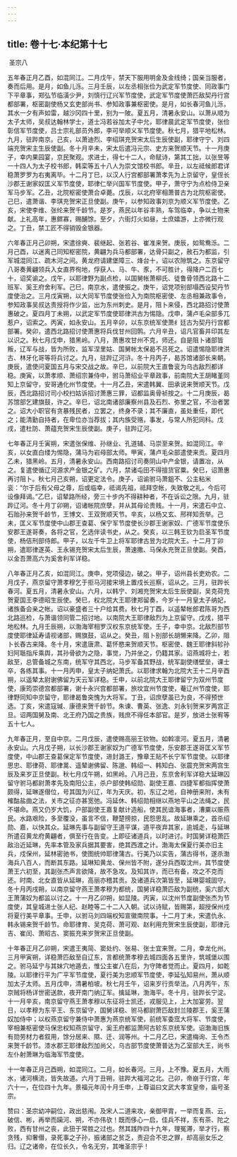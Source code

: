 ```yaml
---
---
---
```

title: 卷十七·本纪第十七
---

 圣宗八

五年春正月乙酉，如混同江。二月戊午，禁天下服用明金及金线绮；国亲当服者，奏而后用。是月，如鱼儿泺。三月壬辰，以左丞相张俭为武定军节度使、同政事门下平章事，郑弘节临潢少尹，刘慎行辽兴军节度使，武定军节度使萧匹敌契丹行宫都部署，枢密副使杨又玄吏部尚书、参知政事兼枢密使。是月，如长春河鱼儿泺，其水一夕有声如雷，越沙冈四十里，别为一陂。夏五月，清暑永安山。以萧从顺为太子太师，吴叔达翰林学士，道士冯若谷加太子中允，耶律晨武定军节度使，张俭彰信军节度使，吕士宗礼部员外郎，李可举顺义军节度使。秋七月，猎平地松林。九月，驻跸南京。己亥，以萧迪烈、李绍琪充贺宋太后生辰使副，耶律守宁、刘四端充贺宋主生辰使副。冬十月辛未，宋太后遣冯元宗、史方来贺顺天节。十一月庚子，幸内果园宴，京民聚观。求进士，得七十二人，命赋诗，第其工拙，以张昱等一十四人为太子校书郎，韩栾等五十八人为崇文馆校书郎。辛丑，以左祗候郎君详稳萧罗罗为右夷离毕。十二月丁巳，以汉人行宫都部署萧孝先为上京留守，皇侄长沙郡王谢家奴匡义军节度使，耶律仁举兴国军节度使。甲子，萧守宁为点检侍卫亲军马步军。乙丑，北院枢密使萧合卓薨。戊辰，以北府宰相萧普古为北院枢密使。己巳，遣萧谐、李琪充贺宋正旦使副。庚午，以参知政事刘京为顺义军节度使。乙亥，宋使李维、张纶来贺千龄节。是岁，燕民以年谷丰熟，车驾临幸，争以土物来献。上礼高年，惠鳏寡，赐酺馀。至夕，六街灯火如昼，士庶嬉游，上亦微行观之。丁丑，禁工匠不得销毁金银器。

六年春正月己卯朔，宋遣徐奭、裴继起、张若谷、崔准来贺。庚辰，如鸳鸯泺。二月己酉，以迷离己同知枢密院，黄翩为兵马都部署，达骨只副之，赦石为都监，引军城混同江、疏木河之间。黄龙府请建堡障三、烽台十，诏以农隙筑之。东京留守八哥奏黄翩领兵入女直界徇地，俘获人、马、牛、豕，不可胜计，得降户二百七十，诏奖谕之。戊午，以耶律野为副点检，以国舅帐萧柳氏、徒鲁骨领西北路十二班军、奚王府舍利军。己巳，南京水，遣使振之。庚午，诏党项别部塌西设契丹节度使治之。三月戊寅朔，以大同军节度使张俭入为南院枢密使、左丞相兼政事令，参知政事吴叔达责授将作少监，出为东州刺史。是月，阻卜来侵，西北路招讨使萧惠破之。夏四月丁未朔，以武定军节度使耶律洪古为惕隐。戊申，蒲卢毛朵部多兀惹户，诏索之。丙寅，如永安山。五月辛卯，以东京统军使萧纟廷古为契丹行宫都部署。癸卯，遣西北路招讨使萧惠将兵伐甘州回鹘。六月辛丑，诏凡官畜并印其左以识之。秋七月戊申，猎黑岭。八月，萧惠攻甘州不克，师还。自是阻卜诸部皆叛，辽军与战，皆为所败，监军涅里姑、国舅帐太保曷不吕死之。诏遣惕隐耶律洪古、林牙化哥等将兵讨之。九月，驻跸辽河浒。冬十月丙子，曷苏馆诸部长来朝。庚辰，遣使问夏国五月与宋交战之故。辛巳，以前院大王直鲁衮为乌古敌烈都详稳。庚寅，以萧孝顺、萧绍宗兼侍中，驸马萧绍业平章政事，前南院大王胡睹堇同知上京留守，安哥通化州节度使。十一月乙丑，宋遣韩翼、田承说来贺顺天节。戊辰，西北路招讨司小校扫姑诉招讨萧惠三罪，诏都监奥骨祯按之。十二月庚辰，曷苏馆部乞建旗鼓，许之。辛巳，诏北南诸部廉察州县及石烈、弥里之官，不治者罢之。诏大小职官有贪暴残民者，立罢之，终身不录；其不廉直，虽处重任，即代之；能清勤自持者，在卑位亦当荐拔；其内族受赂，事发，与常人所犯同科。戊戌，遣杜防、萧蕴充贺宋生辰使副。庚子，驻跸辽河。

七年春正月壬寅朔，宋遣张保维、孙继业、孔道辅、马崇至来贺。如混同江。辛亥，以女直白缕为惕隐，蒲马为岩母部太师。甲寅，蒲卢毛朵部遣使来贡。夏四月乙未，猎黑岭。五月，清暑永安山。西南路招讨司奏阴山中产金银，请置冶，从之。复遣使循辽河源求产金银之矿。六月，禁诸屯田不得擅货官粟。癸巳，诏萧惠再讨阻卜。秋七月己亥朔，诏更定法令。庚子，诏谕驸马萧鉏不、公主粘米衮：“尔于后有父母之尊，后或临幸，祗谒先祖，祗拜空帐，失致敬之礼，今后可设像拜谒。”乙巳，诏辇路所经，旁三十步内不得耕种者，不在诉讼之限。九月，驻跸辽河。冬十月丁卯朔，诏诸帐院庶孽，并从其母论贵贱。十一月，宋遣石中立、石贻孙来贺千龄节，王博文、王双贺顺天节。辛亥，以杨又玄、邢祥知贡举。己未，匡义军节度使中山郡王查葛、保宁军节度使长沙郡王谢家奴、广德军节度使乐安郡王遂哥奏，各将之官，乞选伴读书史，从之。癸亥，以三韩王钦为启圣军节度使，杨佶刑部侍郎。甲子，以左千牛卫上将军耶律古昱为北院大王。十二月丁卯朔，遣耶律遂英、王永锡充贺宋太后生辰，萧速撒、马保永充贺正旦使副。癸酉，以金吾萧高六为奚舍利军详稳。

八年春正月乙亥，如混同江。庚申，党项侵边，破之。甲子，诏州县长吏劝农。二月戊子，燕京留守萧孝穆乞于拒马河接宋境上置戍长巡察，诏从之。三月，驻跸长春河。夏五月，清暑永安山。六月，以韩宁、刘湘充贺宋太后生辰使副，吴克荷充贺夏国王李德昭生辰使。癸巳，权北院大王耶律郑留奏，今岁十一月皇太子纳妃，诸族备会亲之帐。诏以豪盛者三十户给其费。秋七月丁酉，以遥辇帐郎君陈哥为西北路巡检，与萧谐领同管二招讨地。以南院大王耶律敌烈为上京留守。戊戌，猎平地松林。九月壬辰朔，以渤海宰相罗汉权东京统军使。壬子，幸中京。北敌烈部节度使耶律延寿请视诸部，赐旗鼓，诏从之。癸丑，阻卜别部长胡懒来降。乙卯，阻卜长舂古来降。冬十月，宋遣唐肃、葛怀愍来贺顺天节。枢密使、魏王耶律斜轸孙妇阿聒指斥乘舆，其孙骨欲为之隐，事觉，乃并坐之，仍籍其家。诏燕城将士，若敌至，总管备城之东南，统军守其西北，马步军备其野战，统军副使缮壁垒，课士卒，各练其事。十一月丙申，皇太子纳妃萧氏。以耶律求翰为北院大王十二月辛酉朔，以遥辇太尉谢佛留为天云军详稳。壬申，以前北院大王耶律留宁为双州节度使，康筠崇德宫都部署，谢十永兴宫都部署，旅坟宜州节度使，菴辽州节度使，耶律野同知中京留守，耶律曷鲁突愧为大将军。丁丑，诏庶孽虽已为良，不得预世选。丁亥，宋遣寇瑊、康德来贺千龄节。朱谏、曹英、张逸、刘永钊贺来岁两宫正旦。诏两国舅及南、北王府乃国之贵族，贱庶不得任本部官。是岁，放进士张宥等五十七人。

九年春正月，至自中京。二月戊辰，遣使赐高丽王钦物。如斡凛河。夏五月，清暑永安山。六月戊子朔，以长沙郡王谢家奴为广德军节度使，乐安郡王遂哥匡义军节度使，中山郡王查葛保定军节度使，进封潞王，豫章王贴不长宁军节度使。以耶律思忠、耶律荷、耶律暠、遥辇谢佛留、陈邈、韩绍一、韩知白、张震充贺宋两宫生辰及来岁正旦使副。秋七月戊午朔，如黑岭。八月己丑，东京舍利军详稳大延琳囚留守驸马都尉萧孝先及南阳公主，杀户部使韩绍勋、副使王嘉、四捷军都指挥使萧颇得，延琳遂僣位，号其国为兴辽，年为天庆。初，东辽之地，自神册来附，未有榷酤盐曲之法，关市之征亦甚宽弛。冯延休、韩绍勋相继以燕地平山之法绳之，民不堪命。燕又仍岁大饥，户部副使王嘉复献计造船，使其民谙海事者，漕粟以赈燕民。水路艰险，多至覆没，虽言不信，鞭楚搒掠，民怨思乱。故延琳乘之，首杀绍勋、嘉，以快其众。延琳先事与副留守王道平谋，道平夜弃其家，逾城走，与延琳所遣召黄龙府黄翩者，俱至行在告变。上即征诸道兵，以时进讨。时国舅详稳萧匹敌治近延琳，先率本管及家兵据其要害，绝其西渡之计。渤海太保夏行美亦旧主兵，戍保州，延林密驰书，使图统帅耶律蒲古。行美乃以实告，蒲古得书，遂杀渤海兵八百人，而断其东路。延琳知黄龙、保州皆不附，遂分兵西取沈州，其节度使萧王六初至，其副张杰声言欲降，故不急攻。及知其诈，而已有备，攻之不克而还。时南、北女直皆从延琳，高丽亦稽其贡。及诸道兵次第皆至，延琳婴城固守。冬十月丙戌朔，以南京留守燕王萧孝穆为都统，国舅详稳萧匹敌为副统，奚六部大王萧蒲奴为都监以讨之。十一月乙卯朔，如显陵。丙寅，以沈州节度副使张杰为节度使，其皇城进士张人纪、赵睦等二十二人入朝。试以诗赋，皆赐第，超授保州戍将夏行美平章事。壬申，以驸马刘四端权知宣徽南院事。十二月丁未，宋遣仇永、韩永锡来贺千龄节。命耶律育、吴克荷、萧可观、赵利用充贺宋生辰使副，耶律元吉、崔闰、萧昭古、窦振充来岁贺宋正旦使副。

十年春正月乙卯朔，宋遣王夷简、窦处约、张易、张士宜来贺。二月，幸龙化州。三月甲寅朔，详稳萧匹敌至自辽东，言都统萧孝穆去城四面各五里许，筑城堡以围之。驸马延宁与其妹穴地遁去，惟公主崔八在后，为守陴者觉而止。夏四月，如乾陵。以耶律行平为广平军节度使，夏行美为忠顺军节度使，李延弘知易州，萧从顺加太子太师。五月戊申，清暑柏坡。秋七月壬午，诏来岁行贡举法。八月丙午，东京贼将杨详世密送款，夜开南门纳辽军。擒延琳，渤海平。冬十月，驻跸长宁淀。十一月辛亥，南京留守燕王萧孝穆以东征将士凯还，戎服见上，上大加宴劳。翌日，以孝穆为东平王、东京留守，国舅详稳、驸马都尉萧匹敌封兰陵郡王，奚王蒲奴加侍中；以权燕京留守兼侍中萧惠为燕京统军使，前统军委窊大将军、节度使，宰相兼枢密使马保忠权知燕京留守，奚王府都监萧阿古轸东京统军使。诏渤海旧族有勋劳材力者叙用，馀分居来、隰、迁、润等州。十二月乙巳，宋遣梅询、王令杰来贺千龄节。漆水郡王耶律敌烈加尚父，乌古部节度使萧普达为乙室部大王，尚书左仆射萧琳为临海军节度使。

十一年春正月己酉朔，如混同江。二月，如长春河。三月，上不豫。夏五月，大雨水，诸河横流，皆失故道。六月丁丑朔，驻跸大福河之北。己卯，帝崩于行宫，年六十一，在位四十九年。景福元年闰十月壬申，上尊谥曰文武大孝宣皇帝，庙号圣宗。

赞曰：圣宗幼冲嗣位，政出慈闱。及宋人二道来攻，亲御甲胄，一举而复燕、云，破信、彬，再举而躏河、朔，不亦伟欤！既而侈心一启，佳兵不祥，东有茶、陀之败，西有甘州之丧，此狃于常胜之过也。然其践阼四十九年，理冤滞，举才行，察贪残，抑奢僣，录死事之子孙，振诸部之贫乏，责迎合不忠之罪，却高丽女乐之归。辽之诸帝，在位长久，令名无穷，其唯圣宗乎！


